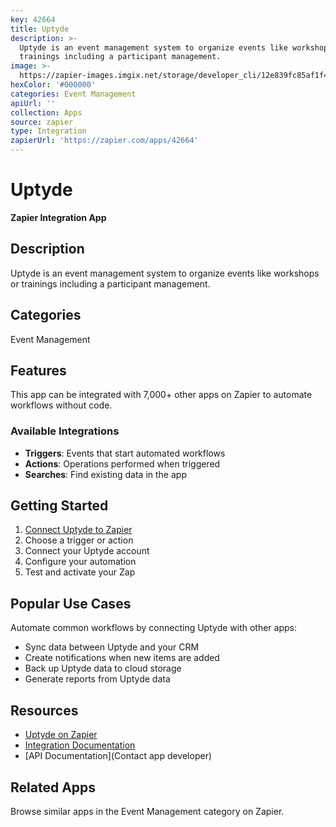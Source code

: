 ```yaml
---
key: 42664
title: Uptyde
description: >-
  Uptyde is an event management system to organize events like workshops or
  trainings including a participant management.
image: >-
  https://zapier-images.imgix.net/storage/developer_cli/12e839fc85af1f45ca0953b99caf94d0.png?auto=format%2Ccompress&ixlib=python-3.0.0&q=50
hexColor: '#000000'
categories: Event Management
apiUrl: ''
collection: Apps
source: zapier
type: Integration
zapierUrl: 'https://zapier.com/apps/42664'
---
```

# Uptyde

**Zapier Integration App**

## Description

Uptyde is an event management system to organize events like workshops or trainings including a participant management.

## Categories

Event Management

## Features

This app can be integrated with 7,000+ other apps on Zapier to automate workflows without code.

### Available Integrations

- **Triggers**: Events that start automated workflows
- **Actions**: Operations performed when triggered
- **Searches**: Find existing data in the app

## Getting Started

1. [Connect Uptyde to Zapier](https://zapier.com/apps/42664)
2. Choose a trigger or action
3. Connect your Uptyde account
4. Configure your automation
5. Test and activate your Zap

## Popular Use Cases

Automate common workflows by connecting Uptyde with other apps:

- Sync data between Uptyde and your CRM
- Create notifications when new items are added
- Back up Uptyde data to cloud storage
- Generate reports from Uptyde data

## Resources

- [Uptyde on Zapier](https://zapier.com/apps/42664)
- [Integration Documentation](https://zapier.com/apps/42664/integrations)
- [API Documentation](Contact app developer)

## Related Apps

Browse similar apps in the Event Management category on Zapier.
